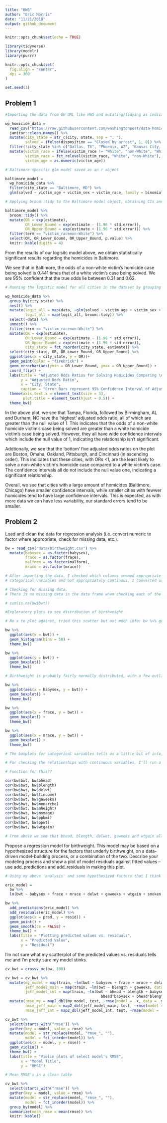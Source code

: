```yaml
---
title: "HW6"
author: "Eric Morris"
date: "11/21/2018"
output: github_document
---
```


```r
knitr::opts_chunk$set(echo = TRUE)

library(tidyverse)
library(modelr)
library(purrr)

knitr::opts_chunk$set(
  fig.align = "center",
  dpi = 300
)

set.seed(1)
```

## Problem 1

```r
#Importing the data from GH URL like HW5 and mutating/tidying as indicated in the problem 

wp_homicide_data = 
  read_csv("https://raw.githubusercontent.com/washingtonpost/data-homicides/master/homicide-data.csv") %>% 
  janitor::clean_names() %>% 
  mutate(city_state = str_c(city, state, sep = ", "),
         solved = ifelse(disposition == "Closed by arrest", 1, 0)) %>%
  filter(!city_state %in% c("Dallas, TX", "Phoenix, AZ", "Kansas City, MO", "Tulsa, AL")) %>% 
  mutate(victim_race = ifelse(victim_race != "White", "non-White", "White"), 
         victim_race = fct_relevel(victim_race, "White", "non-White"),
         victim_age = as.numeric(victim_age))
```


```r
# Baltimore-specific glm model saved as an r object

baltimore_model =
  wp_homicide_data %>% 
  filter(city_state == "Baltimore, MD") %>% 
  glm(solved ~ victim_age + victim_sex + victim_race, family = binomial, data = .)

# Applying broom::tidy to the Baltimore model object, obtaining CIs and exponentiating as it's just a coefficient in original output 

baltimore_model %>% 
  broom::tidy() %>% 
  mutate(OR = exp(estimate),
         OR_Lower_Bound = exp(estimate - (1.96 * std.error)),
         OR_Upper_Bound = exp(estimate + (1.96 * std.error))) %>% 
  filter(term == "victim_racenon-White") %>% 
  select(OR, OR_Lower_Bound, OR_Upper_Bound, p.value) %>% 
  knitr::kable(digits = 4)
```

From the results of our logisitc model above, we obtain statistically significant results regarding the homicides in Baltimore. 

We see that in Baltimore, the odds of a non-white victim's homicide case being solved is 0.441 times that of a white victim's case being solved. We are 95% confident that the true odds lie between 0.31 and 0.62.

```r
# Running the logistic model for all cities in the dataset by grouping by the citiy and nesting their data, then plotting the OR and CI in descending order

wp_homicide_data %>% 
  group_by(city_state) %>% 
  nest() %>%
  mutate(logit_all = map(data, ~glm(solved ~ victim_age + victim_sex + victim_race, family = binomial, data = .)),
         logit_all = map(logit_all, broom::tidy)) %>%
  select(-data) %>% 
  unnest() %>% 
  filter(term == "victim_racenon-White") %>%
  mutate(OR = exp(estimate),
         OR_Lower_Bound = exp(estimate - (1.96 * std.error)),
         OR_Upper_Bound = exp(estimate + (1.96 * std.error)),
         city_state = fct_reorder(city_state, estimate)) %>%
  select(city_state, OR, OR_Lower_Bound, OR_Upper_Bound) %>% 
  ggplot(aes(x = city_state, y = OR))+
  geom_point(color = "firebrick") + 
  geom_errorbar(aes(ymin = OR_Lower_Bound, ymax = OR_Upper_Bound)) +
  coord_flip() + 
  labs(title = "Adjusted Odds Ratios for Solving Homicides Comparing \n Non-White Victims to White Victims by City", 
       y = "Adjusted Odds Ratio", 
       x = "City, State", 
       caption = "Error Bars represent 95% Confidence Interval of Adjusted Odds Ratio") + 
  theme(axis.text.x = element_text(size = 3),
        plot.title = element_text(hjust = 0.5)) + 
  theme_bw()
```

In the above plot, we see that Tampa, Florida, followed by Birmingham, AL and Durham, NC have the 'highest' adjusted odds ratio, all of which are greater than the null value of 1. This indicates that the odds of a non-white homicide victim's case being solved are greater than a white homicide victim's case being solved. However, they all have wide confidence intervals which include the null value of 1, indicating the relationship isn't significant. 

Addtionally, we see that the 'bottom' five adjusted odds ratios on the plot are Boston, Omaha, Oakland, Pittsburgh, and Cincinnati (in ascending order). This indicates that these cities, with ORs <1, are the least likely to solve a non-white victim's homicide case compared to a white victim's case. The confidence intervals all do not include the null value one, indicating a significant relationship. 

Overall, we see that cities with a large amount of homicides (Baltimore, Chicago) have smaller confidence intervals, while smaller cities with fewwer homicides tend to have large confidence intervals. This is expected, as with more data we can have less variability, our standard errors tend to be smaller.

## Problem 2

Load and clean the data for regression analysis (i.e. convert numeric to factor where appropriate, check for missing data, etc.).

```r

bw = read_csv("data/birthweight.csv") %>% 
  mutate(babysex = as.factor(babysex),
         frace = as.factor(frace), 
         malform = as.factor(malform), 
         mrace = as.factor(mrace))

# After importing the data, I checked which columns seemed appropriate to be converted to factors from numeric values. Those which where dichotomous or 
# categorical variables and not appropriately continous, I converted using as.factor. 

# Checking for missing data,
# There is no missing data in the data frame when checking each of the columns with the code below: 

# sum(is.na(bw$bwt))
```

```r
#Exploratory plots to see distribution of birthweight

# No x to plot against, tried this scatter but not much info: bw %>% ggplot(aes(x = 1:nrow(bw), y = bwt)) + geom_point() + theme_bw()

bw %>% 
  ggplot(aes(x = bwt)) +
  geom_histogram(bins = 50) + 
  theme_bw()

bw %>% 
  ggplot(aes(y = bwt)) + 
  geom_boxplot() +
  theme_bw()

# Birthweight is probably fairly normally distributed, with a few outliers, and should be treated as a continous variable in an analysis 

bw %>% 
  ggplot(aes(x = babysex, y = bwt)) + 
  geom_boxplot() +
  theme_bw()

bw %>% 
  ggplot(aes(x = frace, y = bwt)) + 
  geom_boxplot() +
  theme_bw()

bw %>% 
  ggplot(aes(x = mrace, y = bwt)) + 
  geom_boxplot() +
  theme_bw()

# The boxplots for categorical variables tells us a little bit of info, mostly that birthweight varies across all the categories 

# For checking the relationships with continuous variables, I'll run a function to determine the correlation coefficients 

# Function for this??

cor(bw$bwt, bw$bhead)
cor(bw$bwt, bw$blength)
cor(bw$bwt, bw$delwt)
cor(bw$bwt, bw$fincome)
cor(bw$bwt, bw$gaweeks)
cor(bw$bwt, bw$menarche)
cor(bw$bwt, bw$mheight)
cor(bw$bwt, bw$momage)
cor(bw$bwt, bw$ppbmi)
cor(bw$bwt, bw$ppwt)
cor(bw$bwt, bw$wtgain)

# From above we see that bhead, blength, delwet, gaweeks and wtgain all have correlation values >0.2, which may indicate a positive linear relationship with birthweight. While this might not mean much, it'll help me include it in a model 

```
Propose a regression model for birthweight. This model may be based on a hypothesized structure for the factors that underly birthweight, on a data-driven model-building process, or a combination of the two. Describe your modeling process and show a plot of model residuals against fitted values – use add_predictions and add_residuals in making this plot.

```r
# Using my above 'analysis' and some hypothesized factors that I think influence birthweight, my proposed model is below. I'm afraid of adding too many predictors, and wary of add bhead and blength variables, as these are measurements taken post-birth and cannot be changed/influence. Additionally I didn't add any interaction terms to keep it a simple linear model with multiple predictors. I chose to include both mother and father's race, mother's weight at delivery, gestational age, weight gained during pregnancy and the smoking variable. 

eric_model = 
  bw %>% 
  lm(bwt ~ babysex + frace + mrace + delwt + gaweeks + wtgain + smoken, data = .)

bw %>% 
  add_predictions(eric_model) %>% 
  add_residuals(eric_model) %>% 
  ggplot(aes(x = pred, y = resid)) + 
  geom_point() + 
  geom_smooth(se = FALSE) +
  theme_bw() + 
  labs(title = "Plotting predicted values vs. residuals",
       x = "Predicted Value",
       y = "Residual")

```

I'm not sure what my scatterplot of the predicted values vs. residuals tells me and I'm pretty sure my model stinks. 

```r

cv_bwt = crossv_mc(bw, 100)

cv_bwt = cv_bwt %>% 
  mutate(my_model = map(train, ~lm(bwt ~ babysex + frace + mrace + delwt + gaweeks + wtgain + smoken, data = .x)),
         jeff_model_main = map(train, ~lm(bwt ~ blength + gaweeks, data = .x)),
         jeff_model_int = map(train, ~lm(bwt ~ bhead + blength + babysex + bhead*blength + blength*babysex + 
                                           bhead*babysex + bhead*blength*babysex, data = .x))) %>% 
  mutate(rmse_my = map2_dbl(my_model, test, ~rmse(model = .x, data = .y)),
         rmse_jeff_main = map2_dbl(jeff_model_main, test, ~rmse(model = .x, data = .y)),
         rmse_jeff_int = map2_dbl(jeff_model_int, test, ~rmse(model = .x, data = .y)))

cv_bwt %>% 
  select(starts_with("rmse")) %>% 
  gather(key = model, value = rmse) %>% 
  mutate(model = str_replace(model, "rmse_", ""),
         model = fct_inorder(model)) %>% 
  ggplot(aes(x = model, y = rmse)) + 
  geom_violin() +
  theme_bw() + 
  labs(title = "Violin plots of select model's RMSE",
       x = "Model Title",
       y = "RMSE")

# Mean RMSE's in a clean table

cv_bwt %>% 
  select(starts_with("rmse")) %>% 
  gather(key = model, value = rmse) %>% 
  mutate(model = str_replace(model, "rmse_", ""),
         model = fct_inorder(model)) %>% 
  group_by(model) %>% 
  summarize(mean_rmse = mean(rmse)) %>% 
  knitr::kable()
```

